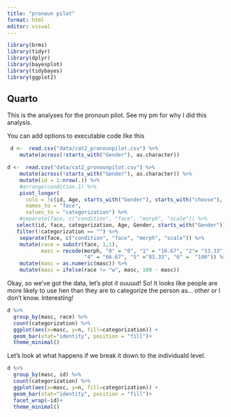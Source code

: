 ```yaml
---
title: "pronoun pilot"
format: html
editor: visual
---
```


```r
library(brms)
library(tidyr)
library(dplyr)
library(bayesplot)
library(tidybayes)
library(ggplot2)
```

## Quarto

This is the analyses for the pronoun pilot. See my pm for why I did this analysis. 


You can add options to executable code like this

```r
 d <-  read.csv("data/cat2_pronounpilot.csv") %>% 
    mutate(across(!starts_with("Gender"), as.character))

d <-  read.csv("data/cat2_pronounpilot.csv") %>% 
    mutate(across(!starts_with("Gender"), as.character)) %>% 
    mutate(id = 1:nrow(.)) %>% 
    #arrange(condition.1) %>% 
    pivot_longer(
      cols = !c(id, Age, starts_with("Gender"), starts_with("choose"), contains("assign"), starts_with("Prolific"), starts_with("TIME")),
      names_to = "face",
      values_to = "categorization") %>% 
    #separate(face, c("condition", "face", "morph", "scale")) %>% 
   select(id, face, categorization, Age, Gender, starts_with("Gender")) %>% 
   filter(!categorization == "") %>%   
    separate(face, c("condition", "face", "morph", "scale")) %>% 
    mutate(race = substr(face, 1,1),
           masc = recode(morph, "0" = "0", "1" = "16.67", "2"= "33.33","3" = "50",
                         "4" = "66.67", "5" ="83.33", "6" =  "100")) %>% 
    mutate(masc = as.numeric(masc)) %>% 
    mutate(masc = ifelse(race != "w", masc, 100 - masc))
```

Okay, so we've got the data, let's plot it ouuuut! So! It looks like people are more likely to use hen than they are to categorize the person as... other or I don't know. Interesting! 

```r
d %>% 
  group_by(masc, race) %>% 
  count(categorization) %>% 
  ggplot(aes(x=masc, y=n, fill=categorization)) +
  geom_bar(stat="identity", position = "fill")+
  theme_minimal()
```

Let's look at what happens if we break it down to the individuald level.

```r
d %>% 
  group_by(masc, id) %>% 
  count(categorization) %>% 
  ggplot(aes(x=masc, y=n, fill=categorization)) +
  geom_bar(stat="identity", position = "fill")+
  facet_wrap(~id)+
  theme_minimal()
```


